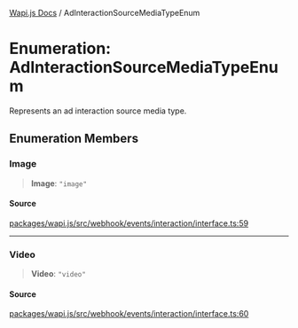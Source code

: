 [Wapi.js Docs](../README.mdx) / AdInteractionSourceMediaTypeEnum

# Enumeration: AdInteractionSourceMediaTypeEnum

Represents an ad interaction source media type.

## Enumeration Members

### Image

> **Image**: `"image"`

#### Source

[packages/wapi.js/src/webhook/events/interaction/interface.ts:59](https://github.com/sarthakjdev/wapi.js/blob/1b066ed4efaf997a4bb012da51514dfcb4165da6/packages/wapi.js/src/webhook/events/interaction/interface.ts#L59)

***

### Video

> **Video**: `"video"`

#### Source

[packages/wapi.js/src/webhook/events/interaction/interface.ts:60](https://github.com/sarthakjdev/wapi.js/blob/1b066ed4efaf997a4bb012da51514dfcb4165da6/packages/wapi.js/src/webhook/events/interaction/interface.ts#L60)
